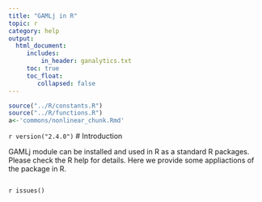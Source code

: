```yaml
---
title: "GAMLj in R"
topic: r
category: help
output: 
  html_document:
     includes:
         in_header: ganalytics.txt
     toc: true
     toc_float:
        collapsed: false
---
```



```r
source("../R/constants.R")
source("../R/functions.R")
a<-'commons/nonlinear_chunk.Rmd'
```

`r version("2.4.0")` 
# Introduction

GAMLj module can be installed and used in R as a standard R packages. Please check the R help for details. Here we provide some appliactions of the package in R.



```r

```

`r issues()`

